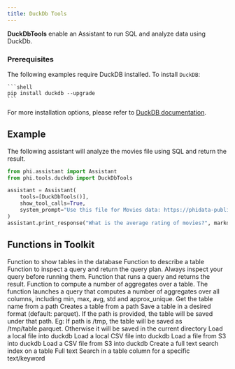```yaml
---
title: DuckDb Tools
---
```


**DuckDbTools** enable an Assistant to run SQL and analyze data using DuckDb.

### Prerequisites
The following examples require DuckDB installed.
To install `DuckDB`:

    ```shell
    pip install duckdb --upgrade
    ```

For more installation options, please refer to [DuckDB documentation](https://duckdb.org/docs/installation). 

## Example

The following assistant will analyze the movies file using SQL and return the result.

```python cookbook/tools/duckdb_tools.py
from phi.assistant import Assistant
from phi.tools.duckdb import DuckDbTools

assistant = Assistant(
    tools=[DuckDbTools()],
    show_tool_calls=True,
    system_prompt="Use this file for Movies data: https://phidata-public.s3.amazonaws.com/demo_data/IMDB-Movie-Data.csv",
)
assistant.print_response("What is the average rating of movies?", markdown=True, stream=False)
```

## Functions in Toolkit

<ResponseField name="show_tables">
  Function to show tables in the database
</ResponseField>
<ResponseField name="describe_table">
  Function to describe a table
</ResponseField>
<ResponseField name="inspect_query">
  Function to inspect a query and return the query plan. Always inspect your query before running them.
</ResponseField>
<ResponseField name="run_query">
  Function that runs a query and returns the result.
</ResponseField>
<ResponseField name="summarize_table">
  Function to compute a number of aggregates over a table.
  The function launches a query that computes a number of aggregates over all columns,
  including min, max, avg, std and approx_unique.
</ResponseField>
<ResponseField name="get_table_name_from_path">
  Get the table name from a path
</ResponseField>
<ResponseField name="create_table_from_path">
  Creates a table from a path
</ResponseField>
<ResponseField name="export_table_to_path">
  Save a table in a desired format (default: parquet).
  If the path is provided, the table will be saved under that path.
  Eg: If path is /tmp, the table will be saved as /tmp/table.parquet.
  Otherwise it will be saved in the current directory
</ResponseField>
<ResponseField name="load_local_path_to_table">
  Load a local file into duckdb
</ResponseField>
<ResponseField name="load_local_csv_to_table">
  Load a local CSV file into duckdb
</ResponseField>
<ResponseField name="load_s3_path_to_table">
  Load a file from S3 into duckdb
</ResponseField>
<ResponseField name="load_s3_csv_to_table">
  Load a CSV file from S3 into duckdb
</ResponseField>
<ResponseField name="create_fts_index">
  Create a full text search index on a table
</ResponseField>
<ResponseField name="full_text_search">
  Full text Search in a table column for a specific text/keyword
</ResponseField>
